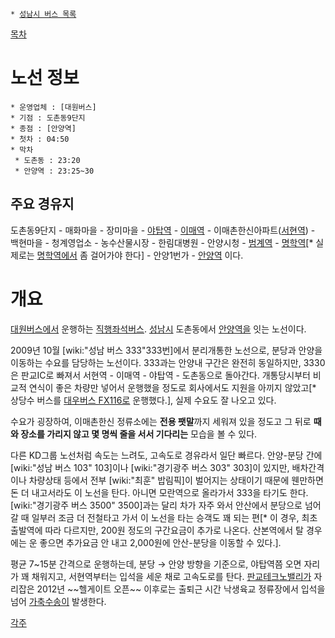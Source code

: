  * [[성남시 버스 목록]]

[[목차]]
= 노선 정보 =
 * 운영업체 : [대원버스]
 * 기점 : 도촌동9단지
 * 종점 : [안양역]
 * 첫차 : 04:50
 * 막차
  * 도촌동 : 23:20
  * 안양역 : 23:25~30

== 주요 경유지 ==
도촌동9단지 - 매화마을 - 장미마을 - [[야탑역]] - [[이매역]] - 이매촌한신아파트([[서현역]]) - 백현마을 - 청계영업소 - 농수산물시장 - 한림대병원 - 안양시청 - [[범계역]] - [[명학역]][* 실제로는 [[명학역]]에서 좀 걸어가야 한다] - 안양1번가 - [[안양역]] 이다.

= 개요 =
[[대원버스]]에서 운행하는 [[직행좌석버스]]. [[성남시]] 도촌동에서 [[안양역]]을 잇는 노선이다.

2009년 10월 [wiki:"성남 버스 333"333번]에서 분리개통한 노선으로, 분당과 안양을 이동하는 수요를 담당하는 노선이다. 333과는 안양내 구간은 완전히 동일하지만, 3330은 판교IC로 빠져서 서현역 - 이매역 - 야탑역 - 도촌동으로 돌아간다. 개통당시부터 비교적 연식이 좋은 차량만 넣어서 운행했을 정도로 회사에서도 지원을 아끼지 않았고[* 상당수 버스를 [[대우버스 FX116]]로 운행했다.], 실제 수요도 잘 나오고 있다.

수요가 굉장하여, 이매촌한신 정류소에는 '''전용 팻말'''까지 세워져 있을 정도고 그 뒤로 '''때와 장소를 가리지 않고 몇 명씩 줄을 서서 기다리는''' 모습을 볼 수 있다.

다른 KD그룹 노선처럼 속도는 느려도, 고속도로 경유라서 일단 빠르다. 안양-분당 간에 [wiki:"성남 버스 103" 103]이나 [wiki:"경기광주 버스 303" 303]이 있지만, 배차간격이나 차량상태 등에서 전부 [wiki:"최훈" 밥림픽]이 벌어지는 상태이기 때문에 웬만하면 돈 더 내고서라도 이 노선을 탄다. 아니면 모란역으로 올라가서 333을 타기도 한다. [wiki:"경기광주 버스 3500" 3500]과는 달리 차가 자주 와서 안산에서 분당으로 넘어갈 때 일부러 조금 더 전철타고 가서 이 노선을 타는 승객도 꽤 되는 편[* 이 경우, 최초 출발역에 따라 다르지만, 200원 정도의 구간요금이 추가로 나온다. 산본역에서 탈 경우에는 운 좋으면 추가요금 안 내고 2,000원에 안산-분당을 이동할 수 있다.].

평균 7~15분 간격으로 운행하는데, 분당 → 안양 방향을 기준으로, 야탑역쯤 오면 자리가 꽤 채워지고, 서현역부터는 입석을 세운 채로 고속도로를 탄다. [[판교테크노밸리]]가 자리잡은 2012년 ~~헬게이트 오픈~~ 이후로는 출퇴근 시간 낙생육교 정류장에서 입석을 넘어 [[가축수송]]이 발생한다.

[[각주]]
